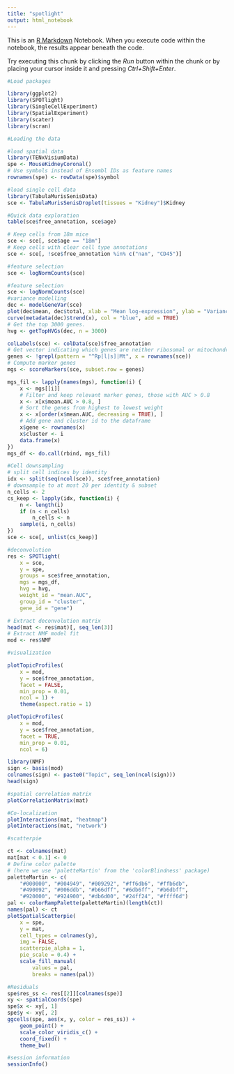 ---
title: "spotlight"
output: html_notebook
---

This is an [R Markdown](http://rmarkdown.rstudio.com) Notebook. When you execute code within the notebook, the results appear beneath the code. 

Try executing this chunk by clicking the *Run* button within the chunk or by placing your cursor inside it and pressing *Ctrl+Shift+Enter*. 

```{r}
#Load packages

library(ggplot2)
library(SPOTlight)
library(SingleCellExperiment)
library(SpatialExperiment)
library(scater)
library(scran)
```


```{r}
#Loading the data

#load spatial data
library(TENxVisiumData)
spe <- MouseKidneyCoronal()
# Use symbols instead of Ensembl IDs as feature names
rownames(spe) <- rowData(spe)$symbol

#load single cell data
library(TabulaMurisSenisData)
sce <- TabulaMurisSenisDroplet(tissues = "Kidney")$Kidney

```


```{r}
#Quick data exploration
table(sce$free_annotation, sce$age)

# Keep cells from 18m mice
sce <- sce[, sce$age == "18m"]
# Keep cells with clear cell type annotations
sce <- sce[, !sce$free_annotation %in% c("nan", "CD45")]
```


```{r}
#feature selection
sce <- logNormCounts(sce)
```


```{r}
#feature selection
sce <- logNormCounts(sce)
#variance modelling
dec <- modelGeneVar(sce)
plot(dec$mean, dec$total, xlab = "Mean log-expression", ylab = "Variance")
curve(metadata(dec)$trend(x), col = "blue", add = TRUE)
# Get the top 3000 genes.
hvg <- getTopHVGs(dec, n = 3000)

```


```{r}
colLabels(sce) <- colData(sce)$free_annotation
# Get vector indicating which genes are neither ribosomal or mitochondrial
genes <- !grepl(pattern = "^Rp[l|s]|Mt", x = rownames(sce))
# Compute marker genes
mgs <- scoreMarkers(sce, subset.row = genes)
```


```{r}
mgs_fil <- lapply(names(mgs), function(i) {
    x <- mgs[[i]]
    # Filter and keep relevant marker genes, those with AUC > 0.8
    x <- x[x$mean.AUC > 0.8, ]
    # Sort the genes from highest to lowest weight
    x <- x[order(x$mean.AUC, decreasing = TRUE), ]
    # Add gene and cluster id to the dataframe
    x$gene <- rownames(x)
    x$cluster <- i
    data.frame(x)
})
mgs_df <- do.call(rbind, mgs_fil)
```


```{r}
#Cell downsampling
# split cell indices by identity
idx <- split(seq(ncol(sce)), sce$free_annotation)
# downsample to at most 20 per identity & subset
n_cells <- 2
cs_keep <- lapply(idx, function(i) {
    n <- length(i)
    if (n < n_cells)
        n_cells <- n
    sample(i, n_cells)
})
sce <- sce[, unlist(cs_keep)]
```


```{r}
#deconvolution
res <- SPOTlight(
    x = sce,
    y = spe,
    groups = sce$free_annotation,
    mgs = mgs_df,
    hvg = hvg,
    weight_id = "mean.AUC",
    group_id = "cluster",
    gene_id = "gene")
```


```{r}
# Extract deconvolution matrix
head(mat <- res$mat)[, seq_len(3)]
# Extract NMF model fit
mod <- res$NMF
```


```{r}
#visualization

plotTopicProfiles(
    x = mod,
    y = sce$free_annotation,
    facet = FALSE,
    min_prop = 0.01,
    ncol = 1) +
    theme(aspect.ratio = 1)
```


```{r}
plotTopicProfiles(
    x = mod,
    y = sce$free_annotation,
    facet = TRUE,
    min_prop = 0.01,
    ncol = 6)
```


```{r}
library(NMF)
sign <- basis(mod)
colnames(sign) <- paste0("Topic", seq_len(ncol(sign)))
head(sign)
```


```{r}
#spatial correlation matrix
plotCorrelationMatrix(mat)
```


```{r}
#Co-localization
plotInteractions(mat, "heatmap")
plotInteractions(mat, "network")
```


```{r}
#scatterpie

ct <- colnames(mat)
mat[mat < 0.1] <- 0
# Define color palette
# (here we use 'paletteMartin' from the 'colorBlindness' package)
paletteMartin <- c(
    "#000000", "#004949", "#009292", "#ff6db6", "#ffb6db", 
    "#490092", "#006ddb", "#b66dff", "#6db6ff", "#b6dbff", 
    "#920000", "#924900", "#db6d00", "#24ff24", "#ffff6d")
pal <- colorRampPalette(paletteMartin)(length(ct))
names(pal) <- ct
plotSpatialScatterpie(
    x = spe,
    y = mat,
    cell_types = colnames(y),
    img = FALSE,
    scatterpie_alpha = 1,
    pie_scale = 0.4) +
    scale_fill_manual(
        values = pal,
        breaks = names(pal))
```


```{r}
#Residuals
spe$res_ss <- res[[2]][colnames(spe)]
xy <- spatialCoords(spe)
spe$x <- xy[, 1]
spe$y <- xy[, 2]
ggcells(spe, aes(x, y, color = res_ss)) +
    geom_point() +
    scale_color_viridis_c() +
    coord_fixed() +
    theme_bw()
```


```{r}
#session information
sessionInfo()
```
